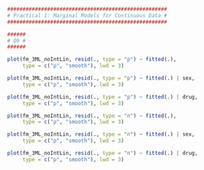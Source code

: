 ```r
####################################################
# Practical 1: Marginal Models for Continuous Data #
####################################################

######
# Q9 #
######

plot(fm_3ML_noIntLin, resid(., type = "p") ~ fitted(.), 
     type = c("p", "smooth"), lwd = 3)

plot(fm_3ML_noIntLin, resid(., type = "p") ~ fitted(.) | sex, 
     type = c("p", "smooth"), lwd = 3)

plot(fm_3ML_noIntLin, resid(., type = "p") ~ fitted(.) | drug, 
     type = c("p", "smooth"), lwd = 3)

plot(fm_3ML_noIntLin, resid(., type = "n") ~ fitted(.), 
     type = c("p", "smooth"), lwd = 3)

plot(fm_3ML_noIntLin, resid(., type = "n") ~ fitted(.) | sex, 
     type = c("p", "smooth"), lwd = 3)

plot(fm_3ML_noIntLin, resid(., type = "n") ~ fitted(.) | drug, 
     type = c("p", "smooth"), lwd = 3)
```

